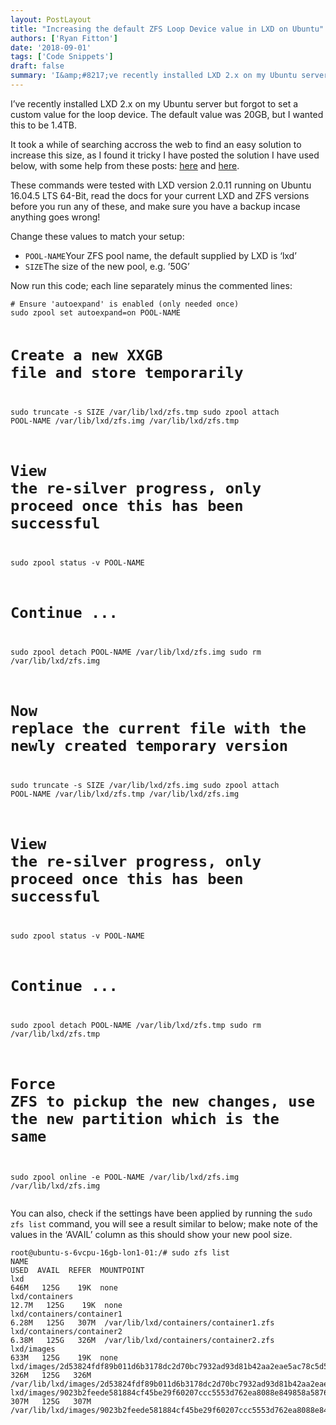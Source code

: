 ```yaml
---
layout: PostLayout
title: "Increasing the default ZFS Loop Device value in LXD on Ubuntu"
authors: ['Ryan Fitton']
date: '2018-09-01'
tags: ['Code Snippets']
draft: false
summary: 'I&amp;#8217;ve recently installed LXD 2.x on my Ubuntu server but forgot to set a custom value for the loop device. The default value was 20GB, but I wanted this to be 1.4TB. It took a while of searching accross the web to find an easy solution to increase this size, as I found it tricky [&amp;hellip;]'
---
```


<p>I&#8217;ve recently installed LXD 2.x on my Ubuntu server but forgot to set a custom value for the loop device. The default value was 20GB, but I wanted this to be 1.4TB.</p>
<p>It took a while of searching accross the web to find an easy solution to increase this size, as I found it tricky I have posted the solution I have used below, with some help from these posts: <a href="https://github.com/lxc/lxc/issues/1412">here</a> and <a href="https://gist.github.com/pfaffman/af2cc1588b47560cac6d8973e29755f1">here</a>.</p>
<p>These commands were tested with LXD version 2.0.11 running on Ubuntu 16.04.5 LTS 64-Bit, read the docs for your current LXD and ZFS versions before you run any of these, and make sure you have a backup incase anything goes wrong!</p>
<p>Change these values to match your setup:</p>
<ul>
<li><code class="language-markup">POOL-NAME</code>Your ZFS pool name, the default supplied by LXD is &#8216;lxd&#8217;</li>
<li><code class="language-markup">SIZE</code>The size of the new pool, e.g. &#8217;50G&#8217;</li>
</ul>
<p>Now run this code; each line separately minus the commented lines:</p>
<pre class="language-markup"><code class="language-markup"># Ensure 'autoexpand' is enabled (only needed once)
sudo zpool set autoexpand=on POOL-NAME

# Create a new XXGB file and store temporarily
sudo truncate -s SIZE /var/lib/lxd/zfs.tmp
sudo zpool attach POOL-NAME /var/lib/lxd/zfs.img /var/lib/lxd/zfs.tmp

# View the re-silver progress, only proceed once this has been successful
sudo zpool status -v POOL-NAME

# Continue ...
sudo zpool detach POOL-NAME /var/lib/lxd/zfs.img
sudo rm /var/lib/lxd/zfs.img

# Now replace the current file with the newly created temporary version
sudo truncate -s SIZE /var/lib/lxd/zfs.img
sudo zpool attach POOL-NAME /var/lib/lxd/zfs.tmp /var/lib/lxd/zfs.img

# View the re-silver progress, only proceed once this has been successful
sudo zpool status -v POOL-NAME

# Continue ...
sudo zpool detach POOL-NAME /var/lib/lxd/zfs.tmp
sudo rm /var/lib/lxd/zfs.tmp

# Force ZFS to pickup the new changes, use the new partition which is the same
sudo zpool online -e POOL-NAME /var/lib/lxd/zfs.img /var/lib/lxd/zfs.img</code></pre>
<p>You can also, check if the settings have been applied by running the <code class="language-markup">sudo zfs list</code> command, you will see a result similar to below; make note of the values in the &#8216;AVAIL&#8217; column as this should show your new pool size.</p>
<pre class="language-markup"><code class="language-markup">root@ubuntu-s-6vcpu-16gb-lon1-01:/# sudo zfs list
NAME                                                                          USED  AVAIL  REFER  MOUNTPOINT
lxd                                                                           646M   125G    19K  none
lxd/containers                                                               12.7M   125G    19K  none
lxd/containers/container1                                                    6.28M   125G   307M  /var/lib/lxd/containers/container1.zfs
lxd/containers/container2                                                    6.38M   125G   326M  /var/lib/lxd/containers/container2.zfs
lxd/images                                                                    633M   125G    19K  none
lxd/images/2d53824fdf89b011d6b3178dc2d70bc7932ad93d81b42aa2eae5ac78c5d59e3a   326M   125G   326M  /var/lib/lxd/images/2d53824fdf89b011d6b3178dc2d70bc7932ad93d81b42aa2eae5ac78c5d59e3a.zfs
lxd/images/9023b2feede581884cf45be29f60207ccc5553d762ea8088e849858a58762f6b   307M   125G   307M  /var/lib/lxd/images/9023b2feede581884cf45be29f60207ccc5553d762ea8088e849858a58762f6b.zfs</code></pre>
